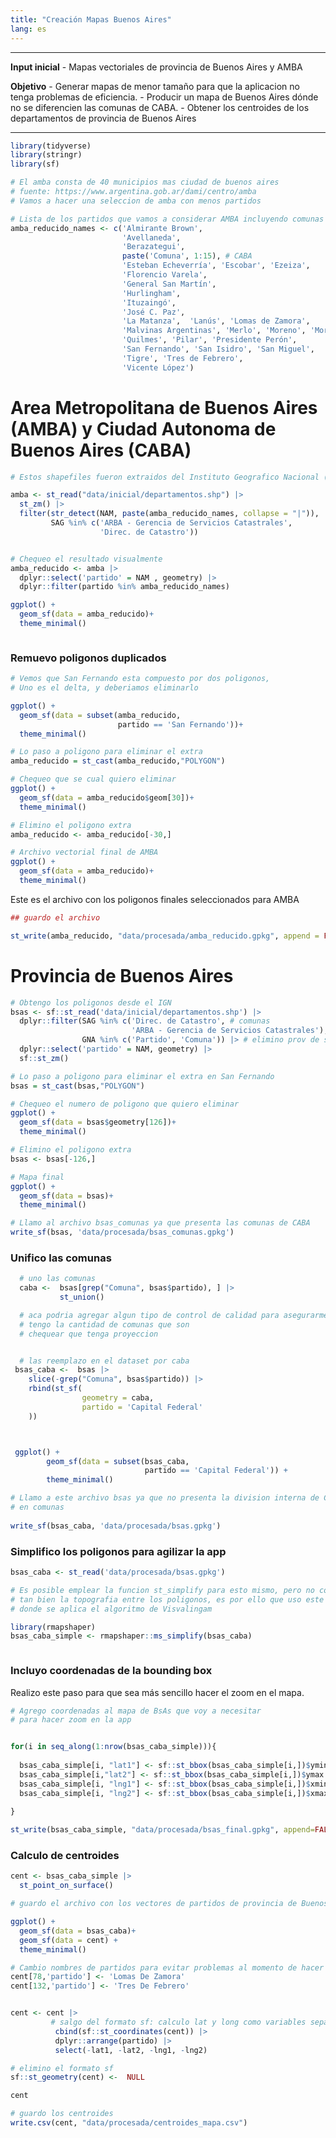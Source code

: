 ```yaml
---
title: "Creación Mapas Buenos Aires"
lang: es
---
```


---

**Input inicial**
- Mapas vectoriales de provincia de Buenos Aires y AMBA

**Objetivo**
- Generar mapas de menor tamaño para que la aplicacion no tenga problemas de eficiencia.
- Producir un mapa de Buenos Aires dónde no se diferencien las comunas de CABA.
- Obtener los centroides de los departamentos de provincia de Buenos Aires

---


```r
library(tidyverse)
library(stringr)
library(sf)

# El amba consta de 40 municipios mas ciudad de buenos aires
# fuente: https://www.argentina.gob.ar/dami/centro/amba
# Vamos a hacer una seleccion de amba con menos partidos

# Lista de los partidos que vamos a considerar AMBA incluyendo comunas CABA
amba_reducido_names <- c('Almirante Brown',
                         'Avellaneda',
                         'Berazategui',
                         paste('Comuna', 1:15), # CABA
                         'Esteban Echeverría', 'Escobar', 'Ezeiza',
                         'Florencio Varela',
                         'General San Martín',
                         'Hurlingham',
                         'Ituzaingó',
                         'José C. Paz',
                         'La Matanza',  'Lanús', 'Lomas de Zamora',
                         'Malvinas Argentinas', 'Merlo', 'Moreno', 'Morón',
                         'Quilmes', 'Pilar', 'Presidente Perón',
                         'San Fernando', 'San Isidro', 'San Miguel',
                         'Tigre', 'Tres de Febrero',
                         'Vicente López')
```

# Area Metropolitana de Buenos Aires (AMBA) y Ciudad Autonoma de Buenos Aires (CABA)

```r

# Estos shapefiles fueron extraidos del Instituto Geografico Nacional (IGN)

amba <- st_read("data/inicial/departamentos.shp") |>
  st_zm() |>
  filter(str_detect(NAM, paste(amba_reducido_names, collapse = "|")),
         SAG %in% c('ARBA - Gerencia de Servicios Catastrales',
                    'Direc. de Catastro'))


# Chequeo el resultado visualmente
amba_reducido <- amba |>
  dplyr::select('partido' = NAM , geometry) |>
  dplyr::filter(partido %in% amba_reducido_names)

ggplot() +
  geom_sf(data = amba_reducido)+
  theme_minimal()



```


### Remuevo poligonos duplicados

```r
# Vemos que San Fernando esta compuesto por dos poligonos,
# Uno es el delta, y deberiamos eliminarlo

ggplot() +
  geom_sf(data = subset(amba_reducido,
                        partido == 'San Fernando'))+
  theme_minimal()

# Lo paso a poligono para eliminar el extra
amba_reducido = st_cast(amba_reducido,"POLYGON")

# Chequeo que se cual quiero eliminar
ggplot() +
  geom_sf(data = amba_reducido$geom[30])+
  theme_minimal()

# Elimino el poligono extra
amba_reducido <- amba_reducido[-30,]

# Archivo vectorial final de AMBA
ggplot() +
  geom_sf(data = amba_reducido)+
  theme_minimal()
```


Este es el archivo con los poligonos finales seleccionados para AMBA

```r

## guardo el archivo

st_write(amba_reducido, "data/procesada/amba_reducido.gpkg", append = FALSE)

```



# Provincia de Buenos Aires

```r
# Obtengo los poligonos desde el IGN
bsas <- sf::st_read('data/inicial/departamentos.shp') |>
  dplyr::filter(SAG %in% c('Direc. de Catastro', # comunas
                           'ARBA - Gerencia de Servicios Catastrales'), # partidos de baires
                GNA %in% c('Partido', 'Comuna')) |> # elimino prov de san juan
  dplyr::select('partido' = NAM, geometry) |>
  sf::st_zm()

# Lo paso a poligono para eliminar el extra en San Fernando
bsas = st_cast(bsas,"POLYGON")

# Chequeo el numero de poligono que quiero eliminar
ggplot() +
  geom_sf(data = bsas$geometry[126])+
  theme_minimal()

# Elimino el poligono extra
bsas <- bsas[-126,]

# Mapa final
ggplot() +
  geom_sf(data = bsas)+
  theme_minimal()

# Llamo al archivo bsas_comunas ya que presenta las comunas de CABA
write_sf(bsas, 'data/procesada/bsas_comunas.gpkg')
```

### Unifico las comunas

```r

  # uno las comunas
  caba <-  bsas[grep("Comuna", bsas$partido), ] |>
           st_union()

  # aca podria agregar algun tipo de control de calidad para asegurarme que
  # tengo la cantidad de comunas que son
  # chequear que tenga proyeccion


  # las reemplazo en el dataset por caba
 bsas_caba <-  bsas |>
    slice(-grep("Comuna", bsas$partido)) |>
    rbind(st_sf(
                geometry = caba,
                partido = 'Capital Federal'
    ))



 ggplot() +
        geom_sf(data = subset(bsas_caba,
                              partido == 'Capital Federal')) + 
        theme_minimal()

# Llamo a este archivo bsas ya que no presenta la division interna de CABA
# en comunas
 
write_sf(bsas_caba, 'data/procesada/bsas.gpkg')
```

### Simplifico los poligonos para agilizar la app

```r
bsas_caba <- st_read('data/procesada/bsas.gpkg')

# Es posible emplear la funcion st_simplify para esto mismo, pero no conserva
# tan bien la topografia entre los poligonos, es por ello que uso este paquete
# donde se aplica el algoritmo de Visvalingam

library(rmapshaper)
bsas_caba_simple <- rmapshaper::ms_simplify(bsas_caba)



```

### Incluyo coordenadas de la bounding box 

Realizo este paso para que sea más sencillo hacer el zoom en el mapa.

```r
# Agrego coordenadas al mapa de BsAs que voy a necesitar
# para hacer zoom en la app


for(i in seq_along(1:nrow(bsas_caba_simple))){
  
  bsas_caba_simple[i, "lat1"] <- sf::st_bbox(bsas_caba_simple[i,])$ymin
  bsas_caba_simple[i,"lat2"] <- sf::st_bbox(bsas_caba_simple[i,])$ymax
  bsas_caba_simple[i, "lng1"] <- sf::st_bbox(bsas_caba_simple[i,])$xmin
  bsas_caba_simple[i, "lng2"] <- sf::st_bbox(bsas_caba_simple[i,])$xmax
  
}

st_write(bsas_caba_simple, "data/procesada/bsas_final.gpkg", append=FALSE)

```


### Calculo de centroides

```r

cent <- bsas_caba_simple |> 
  st_point_on_surface()

# guardo el archivo con los vectores de partidos de provincia de Buenos Aires

ggplot() +
  geom_sf(data = bsas_caba)+
  geom_sf(data = cent) +
  theme_minimal()

```


```r
# Cambio nombres de partidos para evitar problemas al momento de hacer joins
cent[78,'partido'] <- 'Lomas De Zamora'
cent[132,'partido'] <- 'Tres De Febrero'


cent <- cent |>
         # salgo del formato sf: calculo lat y long como variables separadas
          cbind(sf::st_coordinates(cent)) |>
          dplyr::arrange(partido) |> 
          select(-lat1, -lat2, -lng1, -lng2)

# elimino el formato sf
sf::st_geometry(cent) <-  NULL

cent
```


```r
# guardo los centroides
write.csv(cent, "data/procesada/centroides_mapa.csv")
```





